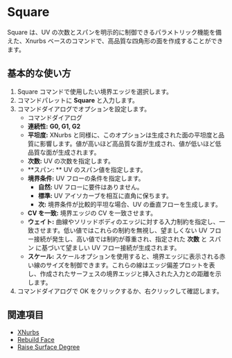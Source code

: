 
# Square 

<Reference shortcut="" command="Square" button="" />

Square は、UV の次数とスパンを明示的に制御できるパラメトリック機能を備えた、Xnurbs ベースのコマンドで、高品質な四角形の面を作成することができます。

## 基本的な使い方

1. Square コマンドで使用したい境界エッジを選択します。
2. コマンドパレットに **Square** と入力します。
3. コマンドダイアログでオプションを設定します。
   - <Kst>コマンドダイアログ</Kst>
   - **連続性:** **G0, G1, G2**
   - **平坦度:** XNurbs と同様に、このオプションは生成された面の平坦度と品質に影響します。値が高いほど高品質な面が生成され、値が低いほど低品質な面が生成されます。
   - **次数:** UV の次数を指定します。
   - **スパン: ** UV のスパン値を指定します。
   - **境界条件:** UV フローの条件を指定します。
        - **自然:** UV フローに要件はありません。
        - **標準:** UV アイソカーブを相互に直角に保ちます。
        - **次:** 境界条件が比較的平坦な場合、UV の垂直フローを生成します。
   - **CV を一致:** 境界エッジの CV を一致させます。
   - **ウェイト:** 曲線やソリッドボディのエッジに対する入力制約を指定し、一致させます。低い値ではこれらの制約を無視し、望ましくない UV フロー接続が発生し、高い値では制約が尊重され、指定された **次数** と スパン に基づいて望ましい UV フロー接続が生成されます。
   - **スケール:** スケールオプションを使用すると、境界エッジに表示される赤い線のサイズを制御できます。これらの線はエッジ偏差プロットを表し、作成されたサーフェスの境界エッジと挿入された入力との距離を示します。
6. コマンドダイアログで OK をクリックするか、右クリックして確認します。

<VideoPlayer fileName="square-0"/>

## 関連項目
- [XNurbs](xnurbs)
- [Rebuild Face](rebuild-face)
- [Raise Surface Degree](raise-surface-degree)